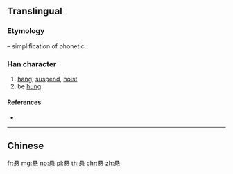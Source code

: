 {{also|懸}}
==Translingual==

===Etymology===
{{Han simp|懸|f=縣|t=县}} – simplification of phonetic.

===Han character===
{{Han char|rn=61|rad=心|as=07|sn=11|four=|canj=BIP|ids=⿳且厶心}}

# [[hang]], [[suspend]], [[hoist]]
# be [[hung]]

====References====
* {{Han ref|kx=0388.341|hdz=42300.070|uh=60AC|ud=24748}}

----

==Chinese==
{{zh-see|懸}}

[[fr:悬]]
[[mg:悬]]
[[no:悬]]
[[pl:悬]]
[[th:悬]]
[[chr:悬]]
[[zh:悬]]